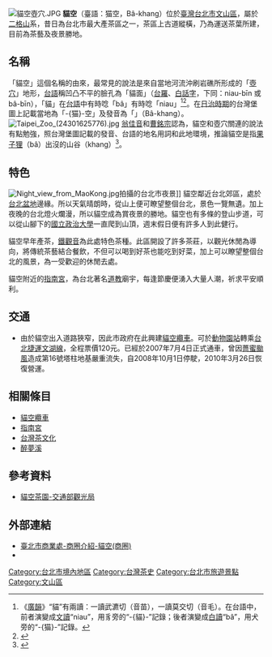 [[File:貓空壺穴.JPG|thumb]]
'''貓空'''（臺語：猫空，Bâ-khang）位於[[臺灣|臺灣]][[台北市|台北市]][[文山區|文山區]]，屬於[[二格山|二格山]]系，昔日為台北市最大產茶區之一，茶區上古道縱橫，乃為運送茶葉所建，目前為茶藝及夜景勝地。

== 名稱 ==
「貓空」這個名稱的由來，最常見的說法是來自當地河流沖刷岩礁所形成的「[[壺穴|壺穴]]」地形，[[台語|台語]]稱凹凸不平的臉孔為「貓面」（[[台羅|台羅]]、[[白話字|白話字]]，下同：niau-bīn 或 bâ-bīn），「貓」在[[台語|台語]]中有時唸「bâ」有時唸「niau」<ref>《[[廣韻|廣韻]]》“貓”有兩讀：一讀武瀌切（音苗），一讀莫交切（音毛）。在台語中，前者演變成[[文讀|文讀]]“niau”，用豸旁的“-{貓}-”記錄；後者演變成[[白讀|白讀]]“bâ”，用犬旁的“-{猫}-”記錄。</ref><ref>{{Cite web |url=http://taigi.fhl.net/dict/index.html |title=台語辭典（台日大辭典台語譯本） |access-date=2015-02-06 |archive-date=2021-04-24 |archive-url=https://web.archive.org/web/20210424172113/https://taigi.fhl.net/dict/index.html |dead-url=no }}</ref>。在[[台灣日治時期|日治時期]]的台灣堡圖上記載當地為「-{猫}-空」及發音為「{{lang|ja|バ―カン}}」（Bâ-khang）。
[[File:Taipei_Zoo_(24301625776).jpg|thumb]]
[[翁佳音|翁佳音]]和[[曹銘宗|曹銘宗]]認為，貓空和壺穴關連的說法有點勉強，照台灣堡圖記載的發音、台語的地名用詞和此地環境，推論貓空是指[[果子狸|果子狸]]（bâ）出沒的山谷（khang）<ref>{{cite book|title=大灣大員福爾摩沙|author1=翁佳音|author2=曹銘宗|isbn=9789862622766}}</ref>。

== 特色 ==
[[File:Night_view_from_MaoKong.jpg|thumb]]拍攝的台北市夜景]]
貓空鄰近台北郊區，處於[[台北盆地|台北盆地]]邊緣。所以天氣晴朗時，從山上便可瞭望整個台北，景色一覽無遺。加上夜晚的台北燈火爛漫，所以貓空成為賞夜景的勝地。貓空也有多條的登山步道，可以從山腳下的[[國立政治大學|國立政治大學]]一直爬到山頂，週末假日便有許多人到此健行。

貓空早年產茶，[[鐵觀音|鐵觀音]]為此處特色茶種。此區開設了許多茶莊，以觀光休閒為導向，將傳統茶藝結合餐飲，不但可以喝到好茶也能吃到好菜，加上可以瞭望整個台北的風景，為一受歡迎的休閒去處。

貓空附近的[[指南宮|指南宮]]，為台北著名[[道教|道教]]廟宇，每逢節慶便湧入大量人潮，祈求平安順利。

== 交通 ==
* 由於貓空出入道路狹窄，因此市政府在此興建[[貓空纜車|貓空纜車]]。可於[[動物園站_(臺北市)|動物園站]]轉乘[[文湖線|台北捷運文湖線]]，全程票價120元。已經於2007年7月4日正式通車，曾因[[超強颱風薔薇_(2008年)|薔蜜颱風]]造成第16號塔柱地基嚴重流失，自2008年10月1日停駛，2010年3月26日恢復營運。

== 相關條目 ==
* [[貓空纜車|貓空纜車]]
* [[指南宮|指南宮]]
* [[台灣茶文化|台灣茶文化]]
* [[醉夢溪|醉夢溪]]

== 參考資料 ==
{{reflist}}
*[https://www.taiwan.net.tw/m1.aspx?sNo=0001090&id=2891 貓空茶園-交通部觀光局] {{Wayback|url=https://www.taiwan.net.tw/m1.aspx?sNo=0001090&id=2891 |date=20210227181931 }}

==外部連結==
{{commonscat|Maokong}}
*[https://www.tcooc.gov.taipei/cp.aspx?n=D6636C188A8ADC8E&s=525FBF4E6A252136&ccms_cs=1 臺北市商業處-商圈介紹-貓空(商圈)] {{Wayback|url=https://www.tcooc.gov.taipei/cp.aspx?n=D6636C188A8ADC8E&s=525FBF4E6A252136&ccms_cs=1 |date=20201116091615 }}
*{{facebook|mklicda|貓空休閒農業區}}

{{台灣地景}}
[[Category:台北市境內地區|Category:台北市境內地區]]
[[Category:台灣茶史|Category:台灣茶史]]
[[Category:台北市旅遊景點|Category:台北市旅遊景點]]
[[Category:文山區|Category:文山區]]
